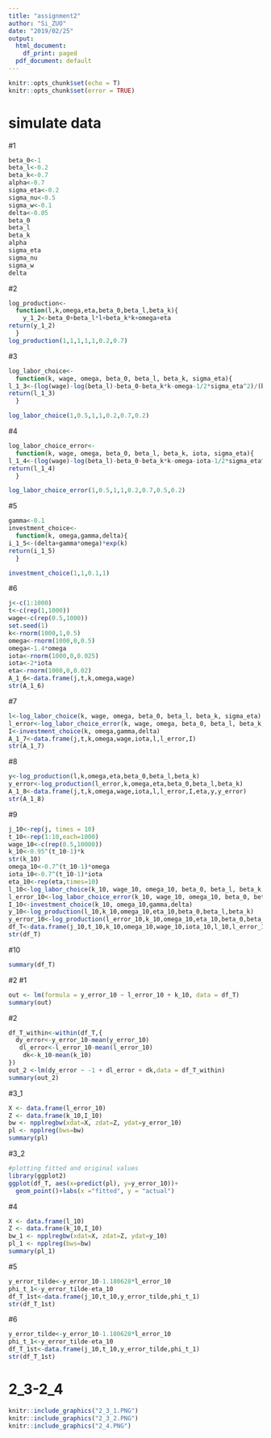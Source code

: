 ```yaml
---
title: "assignment2"
author: "Si_ZUO"
date: "2019/02/25"
output:
  html_document:
    df_print: paged
  pdf_document: default
---
```

```r
knitr::opts_chunk$set(echo = T)
knitr::opts_chunk$set(error = TRUE)
```

# simulate data
#1
```r
beta_0<-1
beta_l<-0.2
beta_k<-0.7
alpha<-0.7
sigma_eta<-0.2
sigma_nu<-0.5
sigma_w<-0.1
delta<-0.05
beta_0
beta_l
beta_k
alpha
sigma_eta
sigma_nu
sigma_w
delta
```

#2
```r
log_production<-
  function(l,k,omega,eta,beta_0,beta_l,beta_k){
    y_1_2<-beta_0+beta_l*l+beta_k*k+omega+eta
return(y_1_2)
  }
log_production(1,1,1,1,1,0.2,0.7)
```
#3
```r
log_labor_choice<-
  function(k, wage, omega, beta_0, beta_l, beta_k, sigma_eta){
l_1_3<-(log(wage)-log(beta_l)-beta_0-beta_k*k-omega-1/2*sigma_eta^2)/(beta_l-1)
return(l_1_3)
  }

log_labor_choice(1,0.5,1,1,0.2,0.7,0.2)
```
#4
```r
log_labor_choice_error<-
  function(k, wage, omega, beta_0, beta_l, beta_k, iota, sigma_eta){
l_1_4<-(log(wage)-log(beta_l)-beta_0-beta_k*k-omega-iota-1/2*sigma_eta^2)/(beta_l-1)
return(l_1_4)
  }

log_labor_choice_error(1,0.5,1,1,0.2,0.7,0.5,0.2)
```
#5
```r
gamma<-0.1
investment_choice<-
  function(k, omega,gamma,delta){
i_1_5<-(delta+gamma*omega)*exp(k)
return(i_1_5)
  }

investment_choice(1,1,0.1,1)
```
#6
```r
j<-c(1:1000)
t<-c(rep(1,1000))
wage<-c(rep(0.5,1000))
set.seed(1)
k<-rnorm(1000,1,0.5)
omega<-rnorm(1000,0,0.5)
omega<-1.4*omega
iota<-rnorm(1000,0,0.025)
iota<-2*iota
eta<-rnorm(1000,0,0.02)
A_1_6<-data.frame(j,t,k,omega,wage)
str(A_1_6)
```
#7
```r
l<-log_labor_choice(k, wage, omega, beta_0, beta_l, beta_k, sigma_eta)
l_error<-log_labor_choice_error(k, wage, omega, beta_0, beta_l, beta_k, iota, sigma_eta)
I<-investment_choice(k, omega,gamma,delta)
A_1_7<-data.frame(j,t,k,omega,wage,iota,l,l_error,I)
str(A_1_7)
```
#8
```r
y<-log_production(l,k,omega,eta,beta_0,beta_l,beta_k)
y_error<-log_production(l_error,k,omega,eta,beta_0,beta_l,beta_k)
A_1_8<-data.frame(j,t,k,omega,wage,iota,l,l_error,I,eta,y,y_error)
str(A_1_8)
```
#9
```r
j_10<-rep(j, times = 10)
t_10<-rep(1:10,each=1000)
wage_10<-c(rep(0.5,10000))
k_10<-0.95^(t_10-1)*k
str(k_10)
omega_10<-0.7^(t_10-1)*omega
iota_10<-0.7^(t_10-1)*iota
eta_10<-rep(eta,times=10)
l_10<-log_labor_choice(k_10, wage_10, omega_10, beta_0, beta_l, beta_k, sigma_eta)
l_error_10<-log_labor_choice_error(k_10, wage_10, omega_10, beta_0, beta_l, beta_k, iota_10, sigma_eta)
I_10<-investment_choice(k_10, omega_10,gamma,delta)
y_10<-log_production(l_10,k_10,omega_10,eta_10,beta_0,beta_l,beta_k)
y_error_10<-log_production(l_error_10,k_10,omega_10,eta_10,beta_0,beta_l,beta_k)
df_T<-data.frame(j_10,t_10,k_10,omega_10,wage_10,iota_10,l_10,l_error_10,I_10,eta_10,y_10,y_error_10)
str(df_T)
```
#10
```r
summary(df_T)
``` 
#2
#1
```r
out <- lm(formula = y_error_10 ~ l_error_10 + k_10, data = df_T)
summary(out)
```
#2
```r
df_T_within<-within(df_T,{
  dy_error<-y_error_10-mean(y_error_10)
   dl_error<-l_error_10-mean(l_error_10)
    dk<-k_10-mean(k_10)
})
out_2 <-lm(dy_error ~ -1 + dl_error + dk,data = df_T_within)
summary(out_2)
```
#3_1
```r
X <- data.frame(l_error_10)
Z <- data.frame(k_10,I_10)
bw <- npplregbw(xdat=X, zdat=Z, ydat=y_error_10)
pl <- npplreg(bws=bw)
summary(pl)
```
#3_2
```r
#plotting fitted and original values
library(ggplot2)
ggplot(df_T, aes(x=predict(pl), y=y_error_10))+
  geom_point()+labs(x ="fitted", y = "actual")
```
#4
```r
X <- data.frame(l_10)
Z <- data.frame(k_10,I_10)
bw_1 <- npplregbw(xdat=X, zdat=Z, ydat=y_10)
pl_1 <- npplreg(bws=bw)
summary(pl_1)
```
#5
```r
y_error_tilde<-y_error_10-1.180628*l_error_10
phi_t_1<-y_error_tilde-eta_10
df_T_1st<-data.frame(j_10,t_10,y_error_tilde,phi_t_1)
str(df_T_1st)
```
#6
```r
y_error_tilde<-y_error_10-1.180628*l_error_10
phi_t_1<-y_error_tilde-eta_10
df_T_1st<-data.frame(j_10,t_10,y_error_tilde,phi_t_1)
str(df_T_1st)
```

# 2_3-2_4
```r
knitr::include_graphics("2_3_1.PNG")
knitr::include_graphics("2_3_2.PNG")
knitr::include_graphics("2_4.PNG")
```